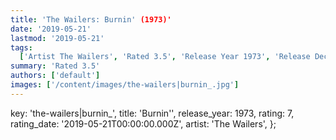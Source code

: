 ```yaml
---
title: 'The Wailers: Burnin' (1973)'
date: '2019-05-21'
lastmod: '2019-05-21'
tags:
  ['Artist The Wailers', 'Rated 3.5', 'Release Year 1973', 'Release Decade 1970']
summary: 'Rated 3.5'
authors: ['default']
images: ['/content/images/the-wailers|burnin_.jpg']
---
```


  key: 'the-wailers|burnin_',
  title: 'Burnin'',
  release_year: 1973,
  rating: 7,
  rating_date: '2019-05-21T00:00:00.000Z',
  artist: 'The Wailers',
};

<MusicRating data={data} />
